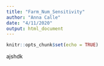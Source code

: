 ```yaml
---
title: "Farm_Num_Sensitivity"
author: "Anna Calle"
date: "4/11/2020"
output: html_document
---
```


```r
knitr::opts_chunk$set(echo = TRUE)
```

ajshdk